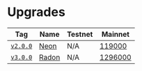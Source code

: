 # Upgrades

| Tag                                                                           | Name                     | Testnet | Mainnet                                                 |
| ----------------------------------------------------------------------------- | ------------------------ | ------- | ------------------------------------------------------- |
| [`v2.0.0`](https://github.com/strangelove-ventures/noble/releases/tag/v2.0.0) | [Neon](/upgrades/neon)   | N/A     | [119000](https://www.mintscan.io/noble/blocks/119000)   |
| [`v3.0.0`](https://github.com/strangelove-ventures/noble/releases/tag/v3.0.0) | [Radon](/upgrades/radon) | N/A     | [1296000](https://www.mintscan.io/noble/blocks/1296000) |
